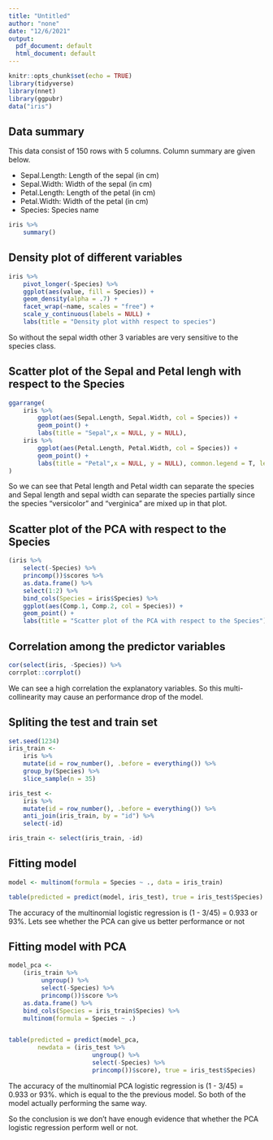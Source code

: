 ```yaml
---
title: "Untitled"
author: "none"
date: "12/6/2021"
output:
  pdf_document: default
  html_document: default
---
```


```r
knitr::opts_chunk$set(echo = TRUE)
library(tidyverse)
library(nnet)
library(ggpubr)
data("iris")
```

## Data summary
This data consist of 150 rows with 5 columns. Column summary are given below.

- Sepal.Length: Length of the sepal (in cm)
- Sepal.Width: Width of the sepal (in cm)
- Petal.Length: Length of the petal (in cm)
- Petal.Width: Width of the petal (in cm)
- Species: Species name
```r
iris %>% 
    summary()
```

\pagebreak
## Density plot of different variables
```r
iris %>% 
    pivot_longer(-Species) %>% 
    ggplot(aes(value, fill = Species)) +
    geom_density(alpha = .7) +
    facet_wrap(~name, scales = "free") +
    scale_y_continuous(labels = NULL) +
    labs(title = "Density plot withh respect to species")
```
So without the sepal width other 3 variables are very sensitive to the species class. 

\pagebreak
## Scatter plot of the Sepal and Petal lengh with respect to the Species
```r
ggarrange(
    iris %>%
        ggplot(aes(Sepal.Length, Sepal.Width, col = Species)) +
        geom_point() +
        labs(title = "Sepal",x = NULL, y = NULL),
    iris %>%
        ggplot(aes(Petal.Length, Petal.Width, col = Species)) +
        geom_point() +
        labs(title = "Petal",x = NULL, y = NULL), common.legend = T, legend = "bottom"
) 
```
So we can see that Petal length and Petal width can separate the species and Sepal length and sepal width can separate the species partially since the species "versicolor" and "verginica" are mixed up in that plot.

\pagebreak
## Scatter plot of the PCA with respect to the Species
```r
(iris %>% 
    select(-Species) %>% 
    princomp())$scores %>% 
    as.data.frame() %>% 
    select(1:2) %>% 
    bind_cols(Species = iris$Species) %>% 
    ggplot(aes(Comp.1, Comp.2, col = Species)) +
    geom_point() +
    labs(title = "Scatter plot of the PCA with respect to the Species")
```

## Correlation among the predictor variables
```r
cor(select(iris, -Species)) %>% 
corrplot::corrplot()
```
We can see a high correlation the explanatory variables. So this multi-collinearity may cause an performance drop of the model.

## Spliting the test and train set
```r
set.seed(1234)
iris_train <-
    iris %>%
    mutate(id = row_number(), .before = everything()) %>%
    group_by(Species) %>%
    slice_sample(n = 35)

iris_test <-
    iris %>%
    mutate(id = row_number(), .before = everything()) %>%
    anti_join(iris_train, by = "id") %>% 
    select(-id)

iris_train <- select(iris_train, -id)
```

\pagebreak
## Fitting model
```r
model <- multinom(formula = Species ~ ., data = iris_train)

table(predicted = predict(model, iris_test), true = iris_test$Species)
```
The accuracy of the multinomial logistic regression is (1 - 3/45) = 0.933 or 93%. Lets see whether the PCA can give us better performance or not

\pagebreak
## Fitting model with PCA
```r
model_pca <-
    (iris_train %>%
         ungroup() %>%
         select(-Species) %>%
         princomp())$score %>%
    as.data.frame() %>%
    bind_cols(Species = iris_train$Species) %>%
    multinom(formula = Species ~ .)


table(predicted = predict(model_pca,
        newdata = (iris_test %>%
                       ungroup() %>%
                       select(-Species) %>%
                       princomp())$score), true = iris_test$Species)
```
The accuracy of the multinomial PCA logistic regression is (1 - 3/45) = 0.933 or 93%. which is equal to the the previous model. So both of the model actually performing the same way.


So the conclusion is we don't have enough evidence that whether the PCA logistic regression perform well or not.



















